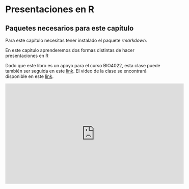 # Presentaciones en R {#presentacion}

## Paquetes necesarios para este capítulo

Para este capítulo necesitas tener instalado el paquete *rmarkdown*.

En este capítulo aprenderemos dos formas distintas de hacer presentaciones en R

Dado que este libro es un apoyo para el curso BIO4022, esta clase puede también ser seguida en este [link](https://derek-corcoran-barrios.github.io/Clase7/Clase7PresentacionesEnR). El video de la clase se encontrará disponible en este [link](https://youtu.be/fgX-FV7fuxA).

<iframe width="560" height="315" src="https://www.youtube.com/embed/fgX-FV7fuxA" frameborder="0" allow="autoplay; encrypted-media" allowfullscreen></iframe>